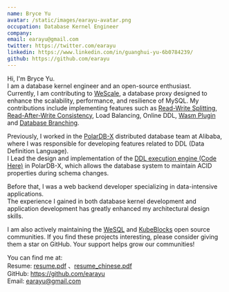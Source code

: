 ```yaml
---
name: Bryce Yu
avatar: /static/images/earayu-avatar.png
occupation: Database Kernel Engineer
company:
email: earayu@gmail.com
twitter: https://twitter.com/earayu
linkedin: https://www.linkedin.com/in/guanghui-yu-6b0784239/
github: https://github.com/earayu
---
```


Hi, I'm Bryce Yu.<br />
I am a database kernel engineer and an open-source enthusiast.<br />
Currently, I am contributing to [WeScale](https://github.com/wesql/wescale), a database proxy designed to enhance the scalability, performance, and resilience of MySQL.
My contributions include implementing features such as [Read-Write Splitting](https://github.com/wesql/wescale/blob/main/doc%2Fblogs%2FDive%20into%20Read-Write-Splitting%20of%20WeScale.md), [Read-After-Write Consistency](https://github.com/wesql/wescale/blob/main/doc/design/20230414_ReadAfterWrite.md), Load Balancing, Online DDL, [Wasm Plugin](https://github.com/wesql/wescale/blob/main/doc%2Ftoturial%2F13-Write-a-Wasm-Plugin-In-WeScale.md) and [Database Branching](https://github.com/wesql/mysql-branch-action).


Previously, I worked in the [PolarDB-X](https://github.com/polardb/polardbx-sql) distributed database team at Alibaba, where I was responsible for developing features related to DDL (Data Definition Language). <br />
I Lead the design and implementation of the [DDL execution engine (Code Here)](https://github.com/polardb/polardbx-sql/blob/main/polardbx-executor/src/main/java/com/alibaba/polardbx/executor/ddl/newengine/DdlEngineDagExecutor.java) in PolarDB-X, which allows the database system to maintain ACID properties during schema changes.<br />

Before that, I was a web backend developer specializing in data-intensive applications. <br />
The experience I gained in both database kernel development and application development has greatly enhanced my architectural design skills.

I am also actively maintaining the [WeSQL](https://wesql.io/) and [KubeBlocks](https://kubeblocks.io/) open source communities. If you find these projects interesting, please consider giving them a star on GitHub. Your support helps grow our communities!

You can find me at:<br />
Resume: [resume.pdf](/resume/resume2025.pdf) 、[resume_chinese.pdf](/resume/resume2025zh.pdf)<br />
GitHub: https://github.com/earayu <br />
Email: earayu@gmail.com
